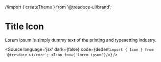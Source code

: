 //import { createTheme } from '@tresdoce-ui/brand';


<Meta title="Icon" component={Icon} />

# Title Icon

Lorem Ipsum is simply dummy text of the printing and typesetting industry. 

<Canvas >
  <Layout theme={createTheme()} cdnBasepath={''} containerFluid={true}>
    <Icon foo={'lorem ipsum'} />
  </Layout>
</Canvas>

<Source
  language='jsx'
  dark={false}
  code={dedent`import { Icon } from '@tresdoce-ui/core';
        <Icon foo={'lorem ipsum'}/>`}
/>
